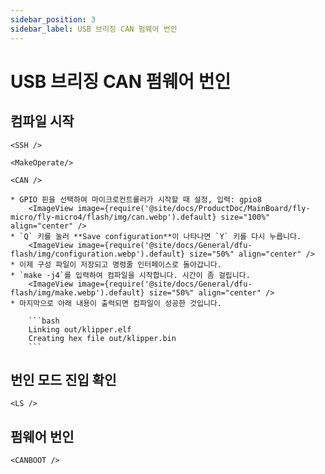 ```yaml
---
sidebar_position: 3
sidebar_label: USB 브리징 CAN 펌웨어 번인
---
```




# USB 브리징 CAN 펌웨어 번인

## 컴파일 시작

    <SSH />

    <MakeOperate/>

    <CAN />

    * GPIO 핀을 선택하여 마이크로컨트롤러가 시작할 때 설정, 입력: gpio8
        <ImageView image={require('@site/docs/ProductDoc/MainBoard/fly-micro/fly-micro4/flash/img/can.webp').default} size="100%" align="center" />
    * `Q` 키를 눌러 **Save configuration**이 나타나면 `Y` 키를 다시 누릅니다.
        <ImageView image={require('@site/docs/General/dfu-flash/img/configuration.webp').default} size="50%" align="center" />
    * 이제 구성 파일이 저장되고 명령줄 인터페이스로 돌아갑니다.
    * `make -j4`를 입력하여 컴파일을 시작합니다. 시간이 좀 걸립니다.
        <ImageView image={require('@site/docs/General/dfu-flash/img/make.webp').default} size="50%" align="center" />
    * 마지막으로 아래 내용이 출력되면 컴파일이 성공한 것입니다.

        ```bash
        Linking out/klipper.elf
        Creating hex file out/klipper.bin
        ```

## 번인 모드 진입 확인

    <LS />

## 펌웨어 번인

    <CANBOOT />